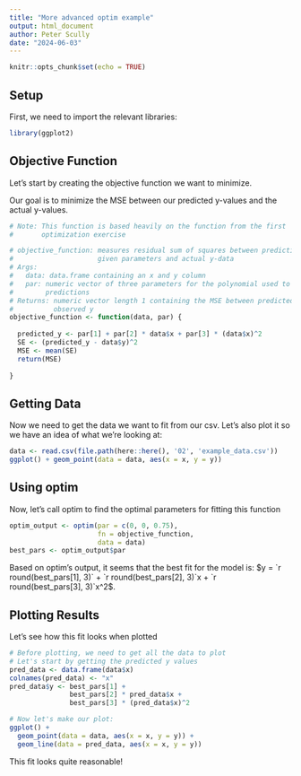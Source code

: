 ```yaml
---
title: "More advanced optim example"
output: html_document
author: Peter Scully
date: "2024-06-03"
---
```


```r
knitr::opts_chunk$set(echo = TRUE)
```

## Setup
First, we need to import the relevant libraries:
```r
library(ggplot2)
```

## Objective Function

Let's start by creating the objective function we want to minimize.

Our goal is to minimize the MSE between our predicted y-values and the actual
y-values.
```r
# Note: This function is based heavily on the function from the first 
#       optimization exercise

# objective_function: measures residual sum of squares between predictions for
#                     given parameters and actual y-data
# Args: 
#   data: data.frame containing an x and y column 
#   par: numeric vector of three parameters for the polynomial used to make 
#        predictions
# Returns: numeric vector length 1 containing the MSE between predicted and
#          observed y
objective_function <- function(data, par) {
  
  predicted_y <- par[1] + par[2] * data$x + par[3] * (data$x)^2
  SE <- (predicted_y - data$y)^2
  MSE <- mean(SE)
  return(MSE)
  
}
```


## Getting Data
Now we need to get the data we want to fit from our csv. Let's also plot it
so we have an idea of what we're looking at:
```r
data <- read.csv(file.path(here::here(), '02', 'example_data.csv'))
ggplot() + geom_point(data = data, aes(x = x, y = y))
```

## Using optim
Now, let's call optim to find the optimal parameters for fitting this function
```r
optim_output <- optim(par = c(0, 0, 0.75),
                      fn = objective_function,
                      data = data)
best_pars <- optim_output$par
```

Based on optim's output, it seems that the best fit for the model is: $y = `r round(best_pars[1], 3)` + `r round(best_pars[2], 3)`x + `r round(best_pars[3], 3)`x^2$. 

## Plotting Results

Let's see how this fit looks when plotted
```r
# Before plotting, we need to get all the data to plot
# Let's start by getting the predicted y values
pred_data <- data.frame(data$x)
colnames(pred_data) <- "x"
pred_data$y <- best_pars[1] + 
               best_pars[2] * pred_data$x + 
               best_pars[3] * (pred_data$x)^2

# Now let's make our plot:
ggplot() + 
  geom_point(data = data, aes(x = x, y = y)) +
  geom_line(data = pred_data, aes(x = x, y = y))

```

This fit looks quite reasonable!